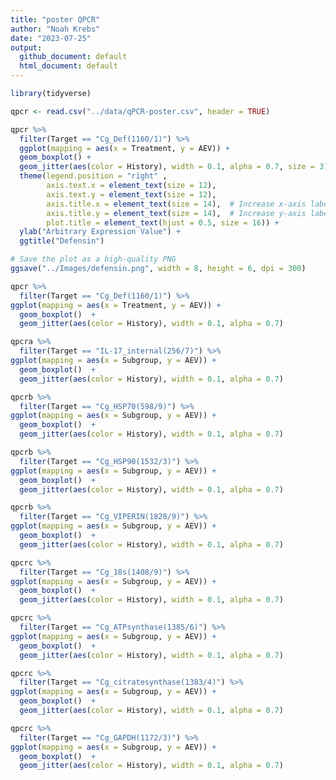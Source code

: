 ```yaml
---
title: "poster QPCR"
author: "Noah Krebs"
date: "2023-07-25"
output:
  github_document: default
  html_document: default
---
```

```r
library(tidyverse)
```

```r
qpcr <- read.csv("../data/qPCR-poster.csv", header = TRUE)

```


```r

qpcr %>%
  filter(Target == "Cg_Def(1160/1)") %>%
  ggplot(mapping = aes(x = Treatment, y = AEV)) + 
  geom_boxplot() +
  geom_jitter(aes(color = History), width = 0.1, alpha = 0.7, size = 3) +
  theme(legend.position = "right" ,
        axis.text.x = element_text(size = 12),
        axis.text.y = element_text(size = 12),
        axis.title.x = element_text(size = 14),  # Increase x-axis label font size to 14
        axis.title.y = element_text(size = 14),  # Increase y-axis label font size to 14
        plot.title = element_text(hjust = 0.5, size = 16)) +
  ylab("Arbitrary Expression Value") +
  ggtitle("Defensin")

# Save the plot as a high-quality PNG
ggsave("../Images/defensin.png", width = 8, height = 6, dpi = 300)

```



```r
qpcr %>%
  filter(Target == "Cg_Def(1160/1)") %>%
ggplot(mapping = aes(x = Treatment, y = AEV)) + 
  geom_boxplot()  +
  geom_jitter(aes(color = History), width = 0.1, alpha = 0.7)
```






```r
qpcra %>%
  filter(Target == "IL-17_internal(256/7)") %>%
ggplot(mapping = aes(x = Subgroup, y = AEV)) + 
  geom_boxplot()  +
  geom_jitter(aes(color = History), width = 0.1, alpha = 0.7)
```
```r
qpcrb %>%
  filter(Target == "Cg_HSP70(598/9)") %>%
ggplot(mapping = aes(x = Subgroup, y = AEV)) + 
  geom_boxplot()  +
  geom_jitter(aes(color = History), width = 0.1, alpha = 0.7)
```
```r
qpcrb %>%
  filter(Target == "Cg_HSP90(1532/3)") %>%
ggplot(mapping = aes(x = Subgroup, y = AEV)) + 
  geom_boxplot()  +
  geom_jitter(aes(color = History), width = 0.1, alpha = 0.7)
```
```r
qpcrb %>%
  filter(Target == "Cg_VIPERIN(1828/9)") %>%
ggplot(mapping = aes(x = Subgroup, y = AEV)) + 
  geom_boxplot()  +
  geom_jitter(aes(color = History), width = 0.1, alpha = 0.7)
```
```r
qpcrc %>%
  filter(Target == "Cg_18s(1408/9)") %>%
ggplot(mapping = aes(x = Subgroup, y = AEV)) + 
  geom_boxplot()  +
  geom_jitter(aes(color = History), width = 0.1, alpha = 0.7)
```
```r
qpcrc %>%
  filter(Target == "Cg_ATPsynthase(1385/6)") %>%
ggplot(mapping = aes(x = Subgroup, y = AEV)) + 
  geom_boxplot()  +
  geom_jitter(aes(color = History), width = 0.1, alpha = 0.7)
```
```r
qpcrc %>%
  filter(Target == "Cg_citratesynthase(1383/4)") %>%
ggplot(mapping = aes(x = Subgroup, y = AEV)) + 
  geom_boxplot()  +
  geom_jitter(aes(color = History), width = 0.1, alpha = 0.7)
```
```r
qpcrc %>%
  filter(Target == "Cg_GAPDH(1172/3)") %>%
ggplot(mapping = aes(x = Subgroup, y = AEV)) + 
  geom_boxplot()  +
  geom_jitter(aes(color = History), width = 0.1, alpha = 0.7)
```


```r
```

